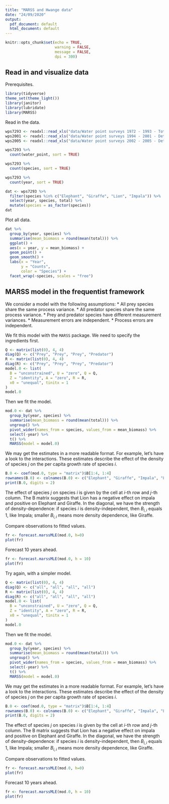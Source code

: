 ```yaml
---
title: "MARSS and Hwange data"
date: "24/09/2020"
output:
  pdf_document: default
  html_document: default
---
```


```r
knitr::opts_chunk$set(echo = TRUE, 
                      warning = FALSE, 
                      message = FALSE, 
                      dpi = 300)
```


## Read in and visualize data

Prerequisites.
```r
library(tidyverse)
theme_set(theme_light()) 
library(janitor)
library(lubridate)
library(MARSS)
```

Read in the data.
```r
wps7293 <- readxl::read_xls("data/Water point surveys 1972 - 1993 - Total Number.xls") %>% clean_names()
wps2001 <- readxl::read_xls("data/Water point surveys 1994 - 2001 - Detailled.xls") %>% clean_names()
wps2005 <- readxl::read_xls("data/Water point surveys 2002 - 2005 - Detailed.xls") %>% clean_names()
```

```r
wps7293 %>%
  count(water_point, sort = TRUE)

wps7293 %>%
  count(species, sort = TRUE)

wps7293 %>%
  count(year, sort = TRUE)
```



```r
dat <- wps7293 %>%
  filter(species %in% c("Elephant", "Giraffe", "Lion", "Impala")) %>%
  select(year, species, total) %>%
  mutate(species = as_factor(species))
dat
```

Plot all data.
```r
dat %>%
  group_by(year, species) %>%
  summarise(mean_biomass = round(mean(total))) %>%
  ggplot() + 
  aes(x = year, y = mean_biomass) + 
  geom_point() +
  geom_smooth() + 
  labs(x = "Year", 
       y = "Counts",
       color = "Species") +
  facet_wrap(~species, scales = "free")
```

## MARSS model in the frequentist framework

We consider a model with the following assumptions:
* All prey species share the same process variance.
* All predator species share the same process variance.
* Prey and predator species have different measurement variances.
* Measurement errors are independent.
* Process errors are independent.

We fit this model with the `MARSS` package. We need to specify the ingredients first. 
```r
Q <- matrix(list(0), 4, 4)
diag(Q) <- c("Prey", "Prey", "Prey", "Predator")
R <- matrix(list(0), 4, 4)
diag(R) <- c("Prey", "Prey", "Prey", "Predator")
model.0 <- list(
  B = "unconstrained", U = "zero", Q = Q,
  Z = "identity", A = "zero", R = R,
  x0 = "unequal", tinitx = 1
)
model.0
```
Then we fit the model.
```r
mod.0 <- dat %>%
  group_by(year, species) %>%
  summarise(mean_biomass = round(mean(total))) %>%
  ungroup() %>%
  pivot_wider(names_from = species, values_from = mean_biomass) %>%
  select(-year) %>%
  t() %>%
  MARSS(model = model.0)
```

We may get the estimates in a more readable format. For example, let's have a look to the interactions. These estimates describe the effect of the density of species $j$ on the per capita growth rate of species $i$.
```r
B.0 <- coef(mod.0, type = "matrix")$B[1:4, 1:4]
rownames(B.0) <- colnames(B.0) <- c("Elephant", "Giraffe", "Impala", "Lion")
print(B.0, digits = 2)
```

The effect of species $j$ on species $i$ is given by the cell at $i$-th row and $j$-th column. The B matrix suggests that Lion has a negative effect on impala and positive on Elephant and Giraffe. In the diagonal, we have the strength of density-dependence: if species $i$ is density-independent, then $B_{i,i}$ equals 1, like Impala; smaller $B_{i,i}$ means more density dependence, like Giraffe.

Compare observations to fitted values.
```r
fr <- forecast.marssMLE(mod.0, h=0)
plot(fr)
```


Forecast 10 years ahead.
```r
fr <- forecast.marssMLE(mod.0, h = 10)
plot(fr)
```


Try again, with a simpler model.
```r
Q <- matrix(list(0), 4, 4)
diag(Q) <- c("all", "all", "all", "all")
R <- matrix(list(0), 4, 4)
diag(R) <- c("all", "all", "all", "all")
model.0 <- list(
  B = "unconstrained", U = "zero", Q = Q,
  Z = "identity", A = "zero", R = R,
  x0 = "unequal", tinitx = 1
)
model.0
```
Then we fit the model.
```r
mod.0 <- dat %>%
  group_by(year, species) %>%
  summarise(mean_biomass = round(mean(total))) %>%
  ungroup() %>%
  pivot_wider(names_from = species, values_from = mean_biomass) %>%
  select(-year) %>%
  t() %>%
  MARSS(model = model.0)
```

We may get the estimates in a more readable format. For example, let's have a look to the interactions. These estimates describe the effect of the density of species $j$ on the per capita growth rate of species $i$.
```r
B.0 <- coef(mod.0, type = "matrix")$B[1:4, 1:4]
rownames(B.0) <- colnames(B.0) <- c("Elephant", "Giraffe", "Impala", "Lion")
print(B.0, digits = 2)
```

The effect of species $j$ on species $i$ is given by the cell at $i$-th row and $j$-th column. The B matrix suggests that Lion has a negative effect on impala and positive on Elephant and Giraffe. In the diagonal, we have the strength of density-dependence: if species $i$ is density-independent, then $B_{i,i}$ equals 1, like Impala; smaller $B_{i,i}$ means more density dependence, like Giraffe.

Compare observations to fitted values.
```r
fr <- forecast.marssMLE(mod.0, h=0)
plot(fr)
```


Forecast 10 years ahead.
```r
fr <- forecast.marssMLE(mod.0, h = 10)
plot(fr)
```
